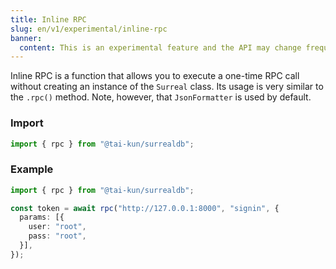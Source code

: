 ```yaml
---
title: Inline RPC
slug: en/v1/experimental/inline-rpc
banner:
  content: This is an experimental feature and the API may change frequently.
---
```


Inline RPC is a function that allows you to execute a one-time RPC call without creating an instance of the `Surreal` class.  Its usage is very similar to the `.rpc()` method. Note, however, that `JsonFormatter` is used by default.

### Import

```ts
import { rpc } from "@tai-kun/surrealdb";
```

### Example

```ts
import { rpc } from "@tai-kun/surrealdb";

const token = await rpc("http://127.0.0.1:8000", "signin", {
  params: [{
    user: "root",
    pass: "root",
  }],
});
```
